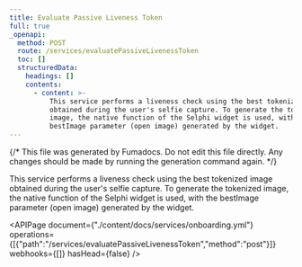 ```yaml
---
title: Evaluate Passive Liveness Token
full: true
_openapi:
  method: POST
  route: /services/evaluatePassiveLivenessToken
  toc: []
  structuredData:
    headings: []
    contents:
      - content: >-
          This service performs a liveness check using the best tokenized image
          obtained during the user's selfie capture. To generate the tokenized
          image, the native function of the Selphi widget is used, with the
          bestImage parameter (open image) generated by the widget.
---
```


{/* This file was generated by Fumadocs. Do not edit this file directly. Any changes should be made by running the generation command again. */}

This service performs a liveness check using the best tokenized image obtained during the user's selfie capture. To generate the tokenized image, the native function of the Selphi widget is used, with the bestImage parameter (open image) generated by the widget.

<APIPage document={"./content/docs/services/onboarding.yml"} operations={[{"path":"/services/evaluatePassiveLivenessToken","method":"post"}]} webhooks={[]} hasHead={false} />
